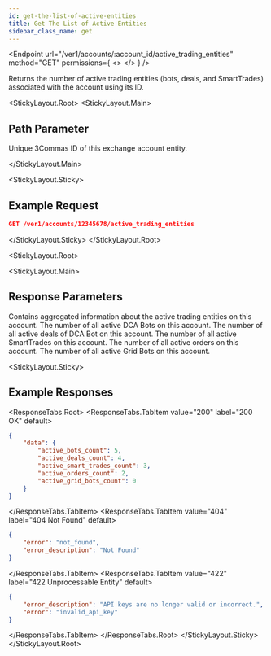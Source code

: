 ```yaml
---
id: get-the-list-of-active-entities
title: Get The List of Active Entities
sidebar_class_name: get
---
```


<Endpoint
  url="/ver1/accounts/:account_id/active_trading_entities"
  method="GET"
  permissions={
    <>
      <Permission title="Permission" description="ACCOUNTS_READ" />
      <Permission title="Security" description="SIGNED" />
    </>
  }
/>

Returns the number of active trading entities (bots, deals, and SmartTrades) associated with the account using its ID.

<StickyLayout.Root>
<StickyLayout.Main>

## Path Parameter

<ApiParam name='account_id' type='integer' id="account_id" required>
    Unique 3Commas ID of this exchange account entity.
</ApiParam>

</StickyLayout.Main>

<StickyLayout.Sticky>
## Example Request

```json
GET /ver1/accounts/12345678/active_trading_entities
```
</StickyLayout.Sticky>
</StickyLayout.Root>

<StickyLayout.Root>

<StickyLayout.Main>

## Response Parameters

<ApiParam name="data" type="object" id="data">
      Contains aggregated information about the active trading entities on this account.
        <CollapsibleNestedParams>
             <ApiParam name='active_bots_count'type='integer' id="active_bots_count">
              The number of all active DCA Bots on this account.
            </ApiParam>
             <ApiParam name='active_deals_count'type='integer' id="active_deals_count">
              The number of all active deals of DCA Bot on this account.
            </ApiParam>
             <ApiParam name='active_smart_trades_count'type='integer' id="active_smart_trades_count">
              The number of all active SmartTrades on this account.
            </ApiParam>
             <ApiParam name='active_orders_count'type='integer' id="active_orders_count">
              The number of all active orders on this account.
            </ApiParam>
             <ApiParam name='active_grid_bots_count'type='integer' id="active_grid_bots_count">
              The number of all active Grid Bots on this account.
            </ApiParam>
        </CollapsibleNestedParams>
     </ApiParam>
</StickyLayout.Main>      

<StickyLayout.Sticky>
## Example Responses

<ResponseTabs.Root>
<ResponseTabs.TabItem value="200" label="200 OK" default>

```json
{
    "data": {
        "active_bots_count": 5,
        "active_deals_count": 4,
        "active_smart_trades_count": 3,
        "active_orders_count": 2,
        "active_grid_bots_count": 0
    }
}
```
</ResponseTabs.TabItem>
<ResponseTabs.TabItem value="404" label="404 Not Found" default>
```json
{
    "error": "not_found",
    "error_description": "Not Found"
}
```
</ResponseTabs.TabItem>
<ResponseTabs.TabItem value="422" label="422 Unprocessable Entity" default>
```json
{
    "error_description": "API keys are no longer valid or incorrect.",
    "error": "invalid_api_key"
}
```
</ResponseTabs.TabItem>
</ResponseTabs.Root>
</StickyLayout.Sticky>
</StickyLayout.Root>
